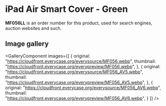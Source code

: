 
# iPad Air Smart Cover - Green

<Callout type='info' emoji='👉🏻'>**MF056LL** is an order number for this product, used for search engines, auction websites and such.</Callout>

## Image gallery

<GalleryComponent
    images={[
      {
        original: "https://cloudfront.everycase.org/everysource/MF056.webp",
        thumbnail: "https://cloudfront.everycase.org/everypreview/MF056.webp",
      },
      {
        original: "https://cloudfront.everycase.org/everysource/MF056_AV5.webp",
        thumbnail: "https://cloudfront.everycase.org/everypreview/MF056_AV5.webp",
      },
      {
        original: "https://cloudfront.everycase.org/everysource/MF056_AV6.webp",
        thumbnail: "https://cloudfront.everycase.org/everypreview/MF056_AV6.webp",
      }
    ]}
  />
